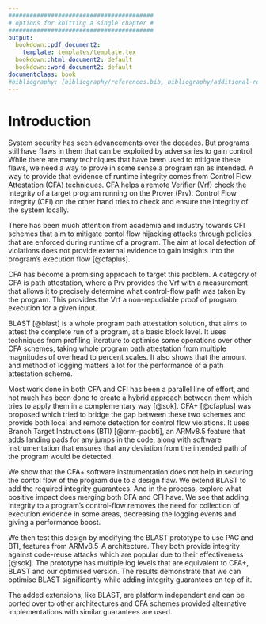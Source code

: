 ```yaml
---
#########################################
# options for knitting a single chapter #
#########################################
output:
  bookdown::pdf_document2:
    template: templates/template.tex
  bookdown::html_document2: default
  bookdown::word_document2: default
documentclass: book
#bibliography: [bibliography/references.bib, bibliography/additional-references.bib]
---
```


# Introduction {.unnumbered}

```{=tex}
\adjustmtc
\markboth{Introduction}{}
```
<!-- For PDF output, include these two LaTeX commands after unnumbered chapter headings, otherwise the mini table of contents and the running header will show the previous chapter -->

System security has seen advancements over the decades. But programs still have
flaws in them that can be exploited by adversaries to gain control. While there
are many techniques that have been used to mitigate these flaws, we need a way to
prove in some sense a program ran as intended. A way to provide that evidence of
runtime integrity comes from Control Flow Attestation (CFA) techniques.
CFA helps a remote Verifier (Vrf) check the integrity of a target program running
on the Prover (Prv). Control Flow Integrity (CFI) on the other hand tries to check
and ensure the integrity of the system locally.

There has been much attention from academia and industry towards CFI schemes that
aim to mitigate contol flow hijacking attacks through policies that are enforced
during runtime of a program. The aim at local detection of violations does not
provide external evidence to gain insights into the program's execution flow [@cfaplus].

CFA has become a promising approach to target this problem.
A category of CFA is path attestation, where a Prv provides the Vrf with a measurement
that allows it to precisely determine what control-flow path was taken by the program.
This provides the Vrf a non-repudiable proof of program execution for a given input.

BLAST [@blast] is a whole program path attestation solution, that aims to attest
the complete run of a program, at a basic block level. It uses techniques from
profiling literature to optimise some operations over other CFA schemes, taking
whole program path attestation from multiple magnitudes of overhead to percent scales.
It also shows that the amount and method of logging matters a lot for the performance
of a path attestation scheme.

Most work done in both CFA and CFI has been a parallel line of effort, and not much
has been done to create a hybrid approach between them which tries to apply them
in a complementary way [@sok]. CFA+ [@cfaplus] was proposed which tried to bridge
the gap between these two schemes and provide both local and remote detection for
control flow violations.
It uses Branch Target Instructions (BTI) [@arm-pacbti], an ARMv8.5 feature that
adds landing pads for any jumps in the code, along with software instrumentation
that ensures that any deviation from the intended path of the program would be detected.

We show that the CFA+ software instrumentation does not help in securing the contol flow
of the program due to a design flaw. We extend BLAST to add the required integrity
guarantees. And in the process, explore what positive impact does merging both CFA
and CFI have. We see that adding integrity to a program's control-flow removes
the need for collection of execution evidence in some areas, decreasing the logging
events and giving a performance boost.

We then test this design by modifying the BLAST prototype to use PAC and BTI,
features from ARMv8.5-A architecture. They both provide integrity against code-reuse
attacks which are popular due to their effectiveness [@sok].
The prototype has multiple log levels that are equivalent to CFA+, BLAST and our
optimised version. The results demonstrate that we can optimise BLAST significantly
while adding integrity guarantees on top of it.

The added extensions, like BLAST, are platform independent and can be ported over
to other architectures and CFA schemes provided alternative implementations with
similar guarantees are used.
